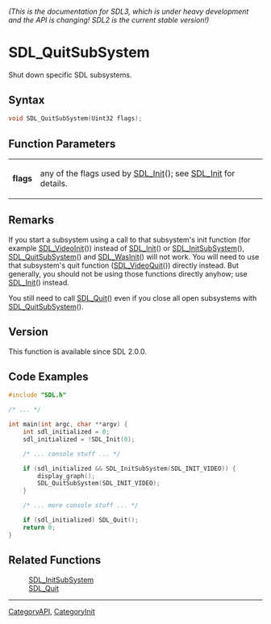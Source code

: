 ====== (This is the documentation for SDL3, which is under heavy development and the API is changing! SDL2 is the current stable version!) ======
= SDL_QuitSubSystem =

Shut down specific SDL subsystems.

== Syntax ==

<syntaxhighlight lang='c'>
void SDL_QuitSubSystem(Uint32 flags);
</syntaxhighlight>

== Function Parameters ==

{|
|'''flags'''
|any of the flags used by [[SDL_Init]](); see [[SDL_Init]] for details.
|}

== Remarks ==

If you start a subsystem using a call to that subsystem's init function
(for example [[SDL_VideoInit]]()) instead of [[SDL_Init]]() or
[[SDL_InitSubSystem]](), [[SDL_QuitSubSystem]]() and [[SDL_WasInit]]() will
not work. You will need to use that subsystem's quit function
([[SDL_VideoQuit]]()) directly instead. But generally, you should not be
using those functions directly anyhow; use [[SDL_Init]]() instead.

You still need to call [[SDL_Quit]]() even if you close all open subsystems
with [[SDL_QuitSubSystem]]().

== Version ==

This function is available since SDL 2.0.0.

== Code Examples ==

<syntaxhighlight lang='c++'>
#include "SDL.h"

/* ... */

int main(int argc, char **argv) {
    int sdl_initialized = 0;
    sdl_initialized = !SDL_Init(0);

    /* ... console stuff ... */

    if (sdl_initialized && SDL_InitSubSystem(SDL_INIT_VIDEO)) {
        display_graph();
        SDL_QuitSubSystem(SDL_INIT_VIDEO);
    }

    /* ... more console stuff ... */

    if (sdl_initialized) SDL_Quit();
    return 0;
}
</syntaxhighlight>

== Related Functions ==

:[[SDL_InitSubSystem]]
:[[SDL_Quit]]

----
[[CategoryAPI]], [[CategoryInit]]


